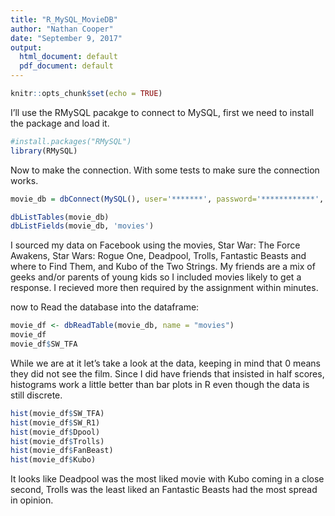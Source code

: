 ---
title: "R_MySQL_MovieDB"
author: "Nathan Cooper"
date: "September 9, 2017"
output:
  html_document: default
  pdf_document: default
---

```{r setup, include=FALSE}
knitr::opts_chunk$set(echo = TRUE)
```

I'll use the RMySQL pacakge to connect to MySQL, first we need to install the package and load it.

```{r RMySQL-Load, eval= TRUE}
#install.packages("RMySQL")
library(RMySQL)
```
Now to make the connection. With some tests to make sure the connection works.

```{r db-connect, eval=TRUE}
movie_db = dbConnect(MySQL(), user='*******', password='************', dbname='movies', host='localhost')

dbListTables(movie_db)
dbListFields(movie_db, 'movies')
```

I sourced my data on Facebook using the movies, Star War: The Force Awakens, Star Wars: Rogue One, Deadpool, Trolls, Fantastic Beasts and where to Find Them, and Kubo of the Two Strings. My friends are a mix of geeks and/or parents of young kids so I included movies likely to get a response. I recieved more then required by the assignment within minutes.

now to Read the database into the dataframe:

```{r movie_df,  eval=TRUE}
movie_df <- dbReadTable(movie_db, name = "movies")
movie_df
movie_df$SW_TFA
```

While we are at it let's take a look at the data, keeping in mind that 0 means they did not see the film. Since I did have friends that insisted in half scores, histograms work a little better than bar plots in R even though the data is still discrete.

```{r movie-barplots}
hist(movie_df$SW_TFA)
hist(movie_df$SW_R1)
hist(movie_df$Dpool)
hist(movie_df$Trolls)
hist(movie_df$FanBeast)
hist(movie_df$Kubo)
```

It looks like Deadpool was the most liked movie with Kubo coming in a close second, Trolls was the least liked an Fantastic Beasts had the most spread in opinion.